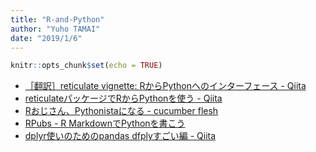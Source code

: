 ```yaml
---
title: "R-and-Python"
author: "Yuho TAMAI"
date: "2019/1/6"
---
```


```r
knitr::opts_chunk$set(echo = TRUE)
```

- [［翻訳］reticulate vignette: RからPythonへのインターフェース - Qiita](https://qiita.com/nakamichi/items/28c7f578a558e13ebc52)
- [reticulateパッケージでRからPythonを使う - Qiita](https://qiita.com/yamano357/items/9319d4b073d82a261ed8)
- [Rおじさん、Pythonistaになる - cucumber flesh](https://uribo.hatenablog.com/entry/2017/07/16/100253)
- [RPubs - R MarkdownでPythonを書こう](https://rpubs.com/nakamichi_/rmd-python)
- [dplyr使いのためのpandas dfplyすごい編 - Qiita](https://qiita.com/T_Shinomiya/items/c039451869382e0790f4)